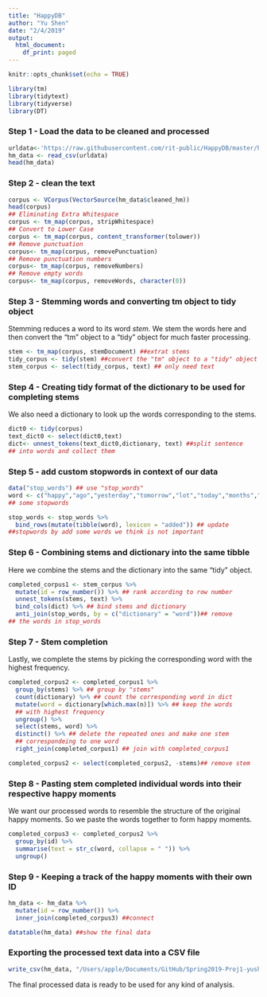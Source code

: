 ```yaml
---
title: "HappyDB"
author: "Yu Shen"
date: "2/4/2019"
output:
  html_document:
    df_print: paged
---
```


```r
knitr::opts_chunk$set(echo = TRUE)
```


```r
library(tm)
library(tidytext)
library(tidyverse)
library(DT)
```

### Step 1 - Load the data to be cleaned and processed

```r
urldata<-'https://raw.githubusercontent.com/rit-public/HappyDB/master/happydb/data/cleaned_hm.csv'
hm_data <- read_csv(urldata)
head(hm_data)
```

### Step 2 - clean the text

```r
corpus <- VCorpus(VectorSource(hm_data$cleaned_hm))
head(corpus)
## Eliminating Extra Whitespace
corpus <- tm_map(corpus, stripWhitespace)
## Convert to Lower Case
corpus <- tm_map(corpus, content_transformer(tolower))
## Remove punctuation
corpus<- tm_map(corpus, removePunctuation)
## Remove punctuation numbers
corpus<- tm_map(corpus, removeNumbers)
## Remove empty words
corpus<- tm_map(corpus, removeWords, character(0))
```

### Step 3 - Stemming words and converting tm object to tidy object

Stemming reduces a word to its word *stem*. We stem the words here and then convert the "tm" object to a "tidy" object for much faster processing.

```r
stem <- tm_map(corpus, stemDocument) ##extrat stems
tidy_corpus <- tidy(stem) ##convert the "tm" object to a "tidy" object for much faster processing
stem_corpus <- select(tidy_corpus, text) ## only need text
```

### Step 4 - Creating tidy format of the dictionary to be used for completing stems

We also need a dictionary to look up the words corresponding to the stems.

```r
dict0 <- tidy(corpus) 
text_dict0 <- select(dict0,text)
dict<- unnest_tokens(text_dict0,dictionary, text) ##split sentence 
## into words and collect them
```

### Step 5 - add custom stopwords in context of our data


```r
data("stop_words") ## use "stop_words"
word <- c("happy","ago","yesterday","tomorrow","lot","today","months","month","happier","happiest","last","week","day","past") ## add 
## some stopwords

stop_words <- stop_words %>%
  bind_rows(mutate(tibble(word), lexicon = "added")) ## update 
##stopwords by add some words we think is not important
```

### Step 6 - Combining stems and dictionary into the same tibble

Here we combine the stems and the dictionary into the same "tidy" object.

```r
completed_corpus1 <- stem_corpus %>%
  mutate(id = row_number()) %>% ## rank according to row number
  unnest_tokens(stems, text) %>%
  bind_cols(dict) %>% ## bind stems and dictionary
  anti_join(stop_words, by = c("dictionary" = "word"))## remove
## the words in stop_words
```

### Step 7 - Stem completion

Lastly, we complete the stems by picking the corresponding word with the highest frequency.

```r
completed_corpus2 <- completed_corpus1 %>%
  group_by(stems) %>% ## group by "stems"
  count(dictionary) %>% ## count the corresponding word in dict
  mutate(word = dictionary[which.max(n)]) %>% ## keep the words
  ## with highest frequency 
  ungroup() %>%
  select(stems, word) %>%
  distinct() %>% ## delete the repeated ones and make one stem
  ## correspondeing to one word
  right_join(completed_corpus1) ## join with completed_corpus1

completed_corpus2 <- select(completed_corpus2, -stems)## remove stem
```

### Step 8 - Pasting stem completed individual words into their respective happy moments

We want our processed words to resemble the structure of the original happy moments. So we paste the words together to form happy moments.

```r
completed_corpus3 <- completed_corpus2 %>%
  group_by(id) %>%
  summarise(text = str_c(word, collapse = " ")) %>%
  ungroup()
```

### Step 9 - Keeping a track of the happy moments with their own ID

```r
hm_data <- hm_data %>%
  mutate(id = row_number()) %>%
  inner_join(completed_corpus3) ##connect 

datatable(hm_data) ##show the final data
```

### Exporting the processed text data into a CSV file

```r
write_csv(hm_data, "/Users/apple/Documents/GitHub/Spring2019-Proj1-yushen0922/output/processed_moments.csv")
```

The final processed data is ready to be used for any kind of analysis.